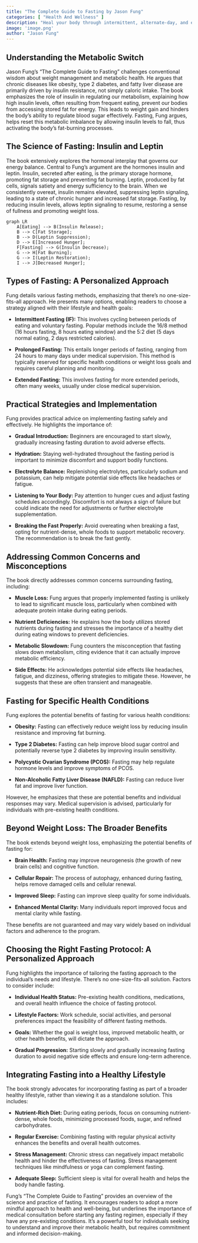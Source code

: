 ```yaml
---
title: "The Complete Guide to Fasting by Jason Fung"
categories: [ "Health And Wellness" ]
description: "Heal your body through intermittent, alternate-day, and extended fasting"
image: 'image.png'
author: "Jason Fung"
---
```

## Understanding the Metabolic Switch

Jason Fung's "The Complete Guide to Fasting" challenges conventional wisdom about weight management and metabolic health. He argues that chronic diseases like obesity, type 2 diabetes, and fatty liver disease are primarily driven by insulin resistance, not simply caloric intake. The book emphasizes the role of insulin in regulating our metabolism, explaining how high insulin levels, often resulting from frequent eating, prevent our bodies from accessing stored fat for energy. This leads to weight gain and hinders the body's ability to regulate blood sugar effectively. Fasting, Fung argues, helps reset this metabolic imbalance by allowing insulin levels to fall, thus activating the body's fat-burning processes.

## The Science of Fasting: Insulin and Leptin

The book extensively explores the hormonal interplay that governs our energy balance.  Central to Fung's argument are the hormones insulin and leptin. Insulin, secreted after eating, is the primary storage hormone, promoting fat storage and preventing fat burning. Leptin, produced by fat cells, signals satiety and energy sufficiency to the brain.  When we consistently overeat, insulin remains elevated, suppressing leptin signaling, leading to a state of chronic hunger and increased fat storage.  Fasting, by reducing insulin levels, allows leptin signaling to resume, restoring a sense of fullness and promoting weight loss.

```mermaid
graph LR
    A[Eating] --> B(Insulin Release);
    B --> C[Fat Storage];
    B --> D(Leptin Suppression);
    D --> E[Increased Hunger];
    F[Fasting] --> G(Insulin Decrease);
    G --> H[Fat Burning];
    G --> I(Leptin Restoration);
    I --> J[Decreased Hunger];
```

## Types of Fasting: A Personalized Approach

Fung details various fasting methods, emphasizing that there's no one-size-fits-all approach.  He presents many options, enabling readers to choose a strategy aligned with their lifestyle and health goals:

* **Intermittent Fasting (IF):**  This involves cycling between periods of eating and voluntary fasting.  Popular methods include the 16/8 method (16 hours fasting, 8 hours eating window) and the 5:2 diet (5 days normal eating, 2 days restricted calories).

* **Prolonged Fasting:**  This entails longer periods of fasting, ranging from 24 hours to many days under medical supervision.  This method is typically reserved for specific health conditions or weight loss goals and requires careful planning and monitoring.

* **Extended Fasting:**  This involves fasting for more extended periods, often many weeks, usually under close medical supervision.


##  Practical Strategies and Implementation

Fung provides practical advice on implementing fasting safely and effectively.  He highlights the importance of:

* **Gradual Introduction:**  Beginners are encouraged to start slowly, gradually increasing fasting duration to avoid adverse effects.

* **Hydration:** Staying well-hydrated throughout the fasting period is important to minimize discomfort and support bodily functions.

* **Electrolyte Balance:**  Replenishing electrolytes, particularly sodium and potassium, can help mitigate potential side effects like headaches or fatigue.

* **Listening to Your Body:**  Pay attention to hunger cues and adjust fasting schedules accordingly.  Discomfort is not always a sign of failure but could indicate the need for adjustments or further electrolyte supplementation.

* **Breaking the Fast Properly:**  Avoid overeating when breaking a fast, opting for nutrient-dense, whole foods to support metabolic recovery.  The recommendation is to break the fast gently.

##  Addressing Common Concerns and Misconceptions

The book directly addresses common concerns surrounding fasting, including:

* **Muscle Loss:**  Fung argues that properly implemented fasting is unlikely to lead to significant muscle loss, particularly when combined with adequate protein intake during eating periods.

* **Nutrient Deficiencies:**  He explains how the body utilizes stored nutrients during fasting and stresses the importance of a healthy diet during eating windows to prevent deficiencies.

* **Metabolic Slowdown:**  Fung counters the misconception that fasting slows down metabolism, citing evidence that it can actually improve metabolic efficiency.

* **Side Effects:**  He acknowledges potential side effects like headaches, fatigue, and dizziness, offering strategies to mitigate these.  However, he suggests that these are often transient and manageable.

##  Fasting for Specific Health Conditions

Fung explores the potential benefits of fasting for various health conditions:

* **Obesity:** Fasting can effectively reduce weight loss by reducing insulin resistance and improving fat burning.

* **Type 2 Diabetes:**  Fasting can help improve blood sugar control and potentially reverse type 2 diabetes by improving insulin sensitivity.

* **Polycystic Ovarian Syndrome (PCOS):**  Fasting may help regulate hormone levels and improve symptoms of PCOS.

* **Non-Alcoholic Fatty Liver Disease (NAFLD):**  Fasting can reduce liver fat and improve liver function.

However, he emphasizes that these are potential benefits and individual responses may vary.  Medical supervision is advised, particularly for individuals with pre-existing health conditions.

##  Beyond Weight Loss: The Broader Benefits

The book extends beyond weight loss, emphasizing the potential benefits of fasting for:

* **Brain Health:** Fasting may improve neurogenesis (the growth of new brain cells) and cognitive function.

* **Cellular Repair:** The process of autophagy, enhanced during fasting, helps remove damaged cells and cellular renewal.

* **Improved Sleep:**  Fasting can improve sleep quality for some individuals.

* **Enhanced Mental Clarity:**  Many individuals report improved focus and mental clarity while fasting.

These benefits are not guaranteed and may vary widely based on individual factors and adherence to the program.

##  Choosing the Right Fasting Protocol:  A Personalized Approach

Fung highlights the importance of tailoring the fasting approach to the individual's needs and lifestyle.  There’s no one-size-fits-all solution.  Factors to consider include:

* **Individual Health Status:** Pre-existing health conditions, medications, and overall health influence the choice of fasting protocol.

* **Lifestyle Factors:**  Work schedule, social activities, and personal preferences impact the feasibility of different fasting methods.

* **Goals:**  Whether the goal is weight loss, improved metabolic health, or other health benefits, will dictate the approach.

* **Gradual Progression:** Starting slowly and gradually increasing fasting duration to avoid negative side effects and ensure long-term adherence.

##  Integrating Fasting into a Healthy Lifestyle

The book strongly advocates for incorporating fasting as part of a broader healthy lifestyle, rather than viewing it as a standalone solution.  This includes:

* **Nutrient-Rich Diet:**  During eating periods, focus on consuming nutrient-dense, whole foods, minimizing processed foods, sugar, and refined carbohydrates.

* **Regular Exercise:**  Combining fasting with regular physical activity enhances the benefits and overall health outcomes.

* **Stress Management:**  Chronic stress can negatively impact metabolic health and hinder the effectiveness of fasting.  Stress management techniques like mindfulness or yoga can complement fasting.

* **Adequate Sleep:** Sufficient sleep is vital for overall health and helps the body handle fasting.


Fung’s "The Complete Guide to Fasting" provides an overview of the science and practice of fasting. It encourages readers to adopt a more mindful approach to health and well-being, but underlines the importance of medical consultation before starting any fasting regimen, especially if they have any pre-existing conditions. It’s a powerful tool for individuals seeking to understand and improve their metabolic health, but requires commitment and informed decision-making.

